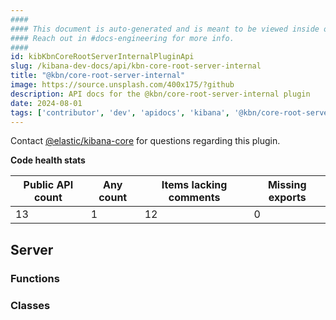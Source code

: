 ```yaml
---
####
#### This document is auto-generated and is meant to be viewed inside our experimental, new docs system.
#### Reach out in #docs-engineering for more info.
####
id: kibKbnCoreRootServerInternalPluginApi
slug: /kibana-dev-docs/api/kbn-core-root-server-internal
title: "@kbn/core-root-server-internal"
image: https://source.unsplash.com/400x175/?github
description: API docs for the @kbn/core-root-server-internal plugin
date: 2024-08-01
tags: ['contributor', 'dev', 'apidocs', 'kibana', '@kbn/core-root-server-internal']
---
```




Contact [@elastic/kibana-core](https://github.com/orgs/elastic/teams/kibana-core) for questions regarding this plugin.

**Code health stats**

| Public API count  | Any count | Items lacking comments | Missing exports |
|-------------------|-----------|------------------------|-----------------|
| 13 | 1 | 12 | 0 |

## Server

### Functions
<DocDefinitionList data={kbnCoreRootServerInternalObj.server.functions}/>

### Classes
<DocDefinitionList data={kbnCoreRootServerInternalObj.server.classes}/>


